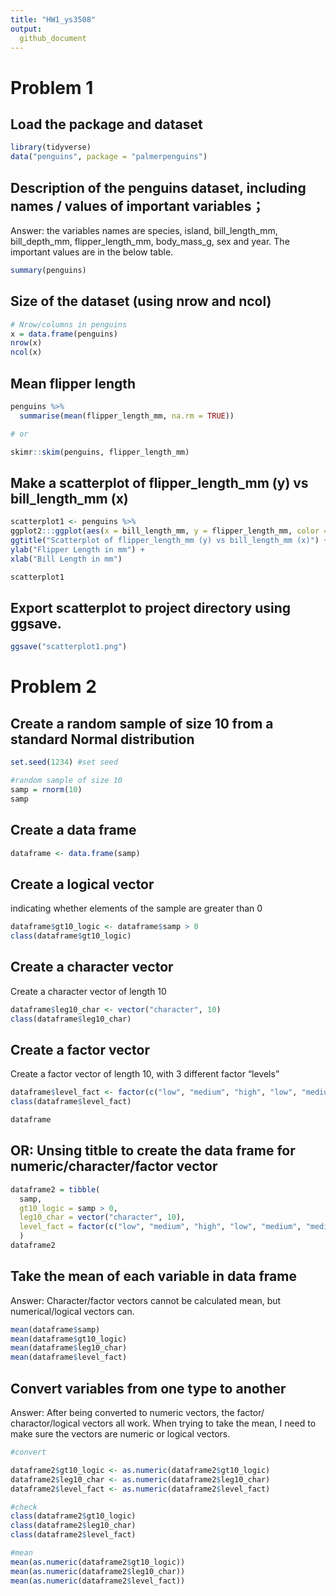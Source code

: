 ```yaml
---
title: "HW1_ys3508"
output: 
  github_document
---
```

# Problem 1
## Load the package and dataset
```r
library(tidyverse) 
data("penguins", package = "palmerpenguins")
```


## Description of the penguins dataset, including names / values of important variables；

Answer: the variables names are species, island, bill_length_mm, bill_depth_mm, flipper_length_mm, body_mass_g, sex and year. The important values are in the below table.

```r
summary(penguins)
```

## Size of the dataset (using nrow and ncol)
```r
# Nrow/columns in penguins
x = data.frame(penguins)
nrow(x)
ncol(x)
```

## Mean flipper length
```r
penguins %>%
  summarise(mean(flipper_length_mm, na.rm = TRUE))

# or

skimr::skim(penguins, flipper_length_mm)
```

## Make a scatterplot of flipper_length_mm (y) vs bill_length_mm (x)


```r
scatterplot1 <- penguins %>%
ggplot2:::ggplot(aes(x = bill_length_mm, y = flipper_length_mm, color = species)) + geom_point() +
ggtitle("Scatterplot of flipper_length_mm (y) vs bill_length_mm (x)") +
ylab("Flipper Length in mm") +
xlab("Bill Length in mm")

scatterplot1
```

## Export scatterplot to project directory using ggsave.
```r
ggsave("scatterplot1.png")
```

# Problem 2

## Create a random sample of size 10 from a standard Normal distribution
```r
set.seed(1234) #set seed

#random sample of size 10
samp = rnorm(10)
samp

```

## Create a data frame
```r
dataframe <- data.frame(samp)
```

## Create a logical vector 
indicating whether elements of the sample are greater than 0
```r
dataframe$gt10_logic <- dataframe$samp > 0
class(dataframe$gt10_logic)
```

## Create a character vector 
Create a character vector of length 10
```r
dataframe$leg10_char <- vector("character", 10)
class(dataframe$leg10_char)
```

## Create a factor vector 
Create a factor vector of length 10, with 3 different factor “levels”
```r
dataframe$level_fact <- factor(c("low", "medium", "high", "low", "medium", "medium", "low","low","low","low"), levels = c("low", "medium", "high"))
class(dataframe$level_fact)

dataframe

```



## OR: Unsing titble to create the data frame for numeric/character/factor vector 

```r
dataframe2 = tibble(
  samp,
  gt10_logic = samp > 0,
  leg10_char = vector("character", 10),
  level_fact = factor(c("low", "medium", "high", "low", "medium", "medium", "low","low","low","low"), levels = c("low", "medium", "high"))
  )
dataframe2

```
## Take the mean of each variable in data frame

Answer: Character/factor vectors cannot be calculated mean, but numerical/logical vectors can.
```r
mean(dataframe$samp)
mean(dataframe$gt10_logic)
mean(dataframe$leg10_char)
mean(dataframe$level_fact)

```

## Convert variables from one type to another

Answer: After being converted to numeric vectors, the factor/ charactor/logical vectors  all work. When trying to take the mean, I need to make sure the vectors are numeric or logical vectors.

```r
#convert

dataframe2$gt10_logic <- as.numeric(dataframe2$gt10_logic)
dataframe2$leg10_char <- as.numeric(dataframe2$leg10_char)
dataframe2$level_fact <- as.numeric(dataframe2$level_fact)

#check
class(dataframe2$gt10_logic)
class(dataframe2$leg10_char)
class(dataframe2$level_fact)

#mean
mean(as.numeric(dataframe2$gt10_logic))
mean(as.numeric(dataframe2$leg10_char))
mean(as.numeric(dataframe2$level_fact))

```

